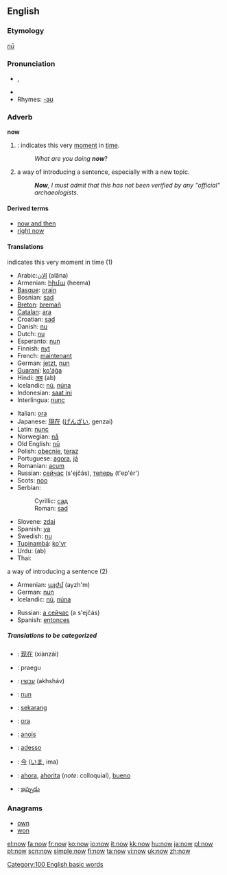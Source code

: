 ==English==

{{rank|only|like|little|77|now|then|A|should}}

===Etymology===
{{ang}} ''[[nū]]''

===Pronunciation===
* {{IPA|/nɑʊ/}}, {{SAMPA|/naU/}}
* {{audio|en-us-now.ogg|Audio (US)}}
* Rhymes: [[Rhymes:English:-aʊ|-aʊ]]

===Adverb===
'''now'''

#{{time}}: indicates this very [[moment]] in [[time]].
#:''What are you doing '''now'''''?
# a way of introducing a sentence, especially with a new topic.
#:'''''Now''', I must admit that this has not been verified by any "official" archaeologists''.

====Derived terms====
*[[now and then]]
*[[right now]]

====Translations====
;indicates this very moment in time (1)
{{top}}
*Arabic:[[الان]] (alâna)
*Armenian: [[հիմա]] (heema)
*[[Basque]]: [[orain]]
*Bosnian: [[sad#Bosnian|sad]]
*[[Breton]]: [[bremañ]]
*[[Catalan]]: [[ara]]
*Croatian: [[sad#Croatian|sad]]
*Danish: [[nu]]
*Dutch: [[nu]]
*Esperanto: [[nun]]
*Finnish: [[nyt]]
*French: [[maintenant]]
*German: [[jetzt]], [[nun]]
*[[Guaraní]]: [[ko'ág̃a]]
*Hindi: [[अब]] (ab)
*Icelandic: [[nú]], [[núna]]
*Indonesian: [[saat ini]]
*Interlingua: [[nunc]]
{{mid}}
*Italian: [[ora]]
*Japanese: [[現在]] ([[げんざい]], genzai)
*Latin: [[nunc]]
*Norwegian: [[nå]]
*Old English: [[nu|nū]]
*Polish: [[obecnie]], [[teraz]]
*Portuguese: [[agora]], [[já]]
*Romanian: [[acum]]
*Russian: [[сейчас]] (s'ejčás), [[теперь]] (t'ep'ér')
*Scots: [[noo#Scots|noo]]
*Serbian:
*:Cyrillic: [[сад#Serbian|сад]]
*:Roman: [[sad#Serbian|sad]]
*Slovene: [[zdaj]]
*Spanish: [[ya]]
*Swedish: [[nu]]
*[[Tupinambá]]: [[ko'yr]]
*Urdu: {{URchar|[[اب]]}} (ab)
*Thai: {{THchar|[[เดี๋ยวนี้]]}}
{{bottom}}

;a way of introducing a sentence (2)
{{top}}
*Armenian: [[այժմ]] (ayzh'm)
*German: [[nun]]
*Icelandic: [[nú]], [[núna]]
{{mid}}
*Russian: [[а сейчас]] (a s'ejčás)
*Spanish: [[entonces]]
{{bottom}}

=====Translations to be categorized=====
{{checktrans}}
{{top}}
*{{ttbc|Chinese}}: [[现在]] (xiànzài)
*{{ttbc|Estonian}}: praegu
*{{ttbc|Hebrew}}: [[עכשיו]] (akhsháv)
*{{ttbc|Ido}}: [[nun]]
*{{ttbc|Indonesian}}: [[sekarang]]
*{{ttbc|Interlingua}}: [[ora]]
{{mid}}
*{{ttbc|Irish}}: [[anois]]
*{{ttbc|Italian}}: [[adesso]]
*{{ttbc|Japanese}}: [[今]] ([[いま]], ima)
*{{ttbc|Spanish}}: [[ahora]], [[ahorita]] (''note'': colloquial), [[bueno]]
*{{ttbc|Telugu}}: [[ఇప్పుడు]]
{{bottom}}

===Anagrams===
*[[own]]
*[[won]]

[[Category:100 English basic words]]

[[el:now]]
[[fa:now]]
[[fr:now]]
[[ko:now]]
[[io:now]]
[[it:now]]
[[kk:now]]
[[hu:now]]
[[ja:now]]
[[pl:now]]
[[pt:now]]
[[scn:now]]
[[simple:now]]
[[fi:now]]
[[ta:now]]
[[vi:now]]
[[uk:now]]
[[zh:now]]